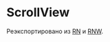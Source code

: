 # ScrollView

Реэкспортировано из [RN](https://reactnative.dev/docs/scrollview) и [RNW](https://necolas.github.io/react-native-web/docs/scroll-view/).
